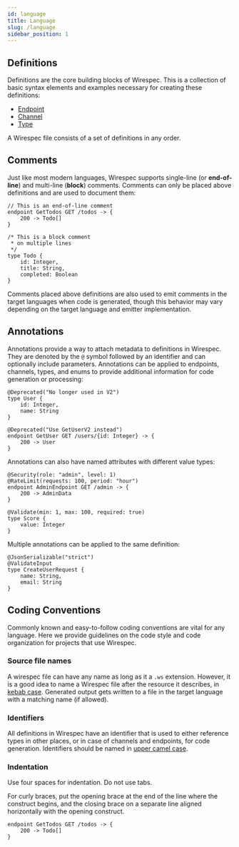 ```yaml
---
id: language
title: Language
slug: /language
sidebar_position: 1
---
```


## Definitions

Definitions are the core building blocks of Wirespec. This is a collection of basic syntax elements and examples
necessary for creating these definitions:

- [Endpoint](language/endpoints)
- [Channel](language/channels)
- [Type](language/types)

A Wirespec file consists of a set of definitions in any order.

## Comments

Just like most modern languages, Wirespec supports single-line (or **end-of-line**) and multi-line (**block**) comments. Comments can only be placed above definitions and are used to document them:

```wirespec
// This is an end-of-line comment
endpoint GetTodos GET /todos -> {
    200 -> Todo[]
}

/* This is a block comment
 * on multiple lines
 */
type Todo {
    id: Integer,
    title: String,
    completed: Boolean
}
```

Comments placed above definitions are also used to emit comments in the target languages when code is generated, though this behavior may vary depending on the target language and emitter implementation.

## Annotations

Annotations provide a way to attach metadata to definitions in Wirespec. They are denoted by the `@` symbol followed by an identifier and can optionally include parameters. Annotations can be applied to endpoints, channels, types, and enums to provide additional information for code generation or processing:

```wirespec
@Deprecated("No longer used in V2")
type User {
    id: Integer,
    name: String
}

@Deprecated("Use GetUserV2 instead")
endpoint GetUser GET /users/{id: Integer} -> {
    200 -> User
}
```

Annotations can also have named attributes with different value types:

```wirespec
@Security(role: "admin", level: 1)
@RateLimit(requests: 100, period: "hour")
endpoint AdminEndpoint GET /admin -> {
    200 -> AdminData
}

@Validate(min: 1, max: 100, required: true)
type Score {
    value: Integer
}
```

Multiple annotations can be applied to the same definition:

```wirespec
@JsonSerializable("strict")
@ValidateInput
type CreateUserRequest {
    name: String,
    email: String
}
```

## Coding Conventions

Commonly known and easy-to-follow coding conventions are vital for any language. Here we provide guidelines on the code
style and code organization for projects that use Wirespec.

### Source file names

A wirespec file can have any name as long as it a `.ws` extension. However, it is a good idea to name a Wirespec
file after the resource it describes, in [kebab case](https://en.wikipedia.org/wiki/Letter_case#Kebab_case). Generated
output gets written to a file in the target language with a matching name (if allowed).

### Identifiers

All definitions in Wirespec have an identifier that is used to either reference types in other places, or in case of
channels and endpoints, for code generation. Identifiers should be named in
[upper camel case](https://en.wikipedia.org/wiki/Camel_case).

### Indentation

Use four spaces for indentation. Do not use tabs.

For curly braces, put the opening brace at the end of the line where the construct begins, and the closing brace on a
separate line aligned horizontally with the opening construct.

```wirespec
endpoint GetTodos GET /todos -> {
    200 -> Todo[]
}
```
